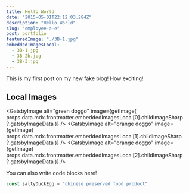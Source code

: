```yaml
---
title: Hello World
date: "2015-05-01T22:12:03.284Z"
description: "Hello World"
slug: "employee-a-e"
post: portfolio
featuredImage: "./3B-1.jpg"
embeddedImagesLocal:
  - 3B-1.jpg
  - 3B-2b.jpg
  - 3B-3.jpg
---
```



This is my first post on my new fake blog! How exciting!

## Local Images

<div className='image-grid'>

<GatsbyImage
  alt="green doggo"
  image={getImage(
    props.data.mdx.frontmatter.embeddedImagesLocal[0].childImageSharp
      ?.gatsbyImageData
  )}
/>
<GatsbyImage
  alt="orange doggo"
  image={getImage(
    props.data.mdx.frontmatter.embeddedImagesLocal[1].childImageSharp
      ?.gatsbyImageData
  )}
/>
<GatsbyImage
  alt="orange doggo"
  image={getImage(
    props.data.mdx.frontmatter.embeddedImagesLocal[2].childImageSharp
      ?.gatsbyImageData
  )}
/>

</div>

You can also write code blocks here!

```js
const saltyDuckEgg = "chinese preserved food product"
```
